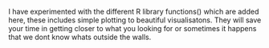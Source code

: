 I have experimented with the different R library functions() which are added here, these includes simple plotting to beautiful visualisatons. They will save your time in getting closer to what you looking for or sometimes it happens that we dont know whats outside the walls.
